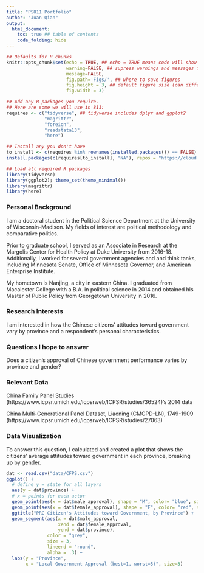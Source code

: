 ```yaml
---
title: "PS811 Portfolio"
author: "Juan Qian"
output:
  html_document: 
    toc: true ## table of contents
    code_folding: hide
---
```

```r
## Defaults for R chunks
knitr::opts_chunk$set(echo = TRUE, ## echo = TRUE means code will show
                      warning=FALSE, ## supress warnings and messages from R
                      message=FALSE,
                      fig.path='Figs/', ## where to save figures
                      fig.height = 3, ## default figure size (can differ in each chunk)
                      fig.width = 3)

## Add any R packages you require. 
## Here are some we will use in 811:
requires <- c("tidyverse", ## tidyverse includes dplyr and ggplot2
              "magrittr",
              "foreign",
              "readstata13",
              "here")

## Install any you don't have
to_install <- c(requires %in% rownames(installed.packages()) == FALSE)
install.packages(c(requires[to_install], "NA"), repos = "https://cloud.r-project.org/" )

## Load all required R packages
library(tidyverse)
library(ggplot2); theme_set(theme_minimal())
library(magrittr)
library(here)
```
<!-- The above header sets everything up. -->





<!-- Replace the below with bit about you. -->
### Personal Background
I am a doctoral student in the Political Science Department at the University of Wisconsin-Madison. My fields of interest are political methodology and comparative politics.

Prior to graduate school, I served as an Associate in Research at the Margolis Center for Health Policy at Duke University from 2016-18. Additionally, I worked for several government agencies and and think tanks, including Minnesota Senate, Office of Minnesota Governor, and American Enterprise Institute.

My hometown is Nanjing, a city in eastern China. I graduated from Macalester College with a B.A. in political science in 2014 and obtained his Master of Public Policy from Georgetown University in 2016.

### Research Interests
I am interested in how the Chinese citizens' attitudes toward government vary by province and a respondent's personal characteristics. 

### Questions I hope to answer
Does a citizen's approval of Chinese government performance varies by province and gender?

### Relevant Data
China Family Panel Studies (https://www.icpsr.umich.edu/icpsrweb/ICPSR/studies/36524)'s 2014 data

China Multi-Generational Panel Dataset, Liaoning (CMGPD-LN), 1749-1909 (https://www.icpsr.umich.edu/icpsrweb/ICPSR/studies/27063)

### Data Visualization
To answer this question, I calculated and created a plot that shows the citizens' average attitudes toward government in each province, breaking up by gender.
```r
dat <- read.csv("data/CFPS.csv")
ggplot() +
  # define y = state for all layers
  aes(y = dat$province) +
  # x = points for each actor
  geom_point(aes(x = dat$male_approval), shape = "M", color= "blue", size=3) + 
  geom_point(aes(x = dat$female_approval), shape = "F", color= "red", size=3) +
  ggtitle("PRC Citizen's Attitudes toward Government, by Province") +
  geom_segment(aes(x = dat$male_approval, 
                   xend = dat$female_approval, 
                   yend = dat$province), 
               color = "grey", 
               size = 3, 
               lineend = "round", 
               alpha = .3) +
  labs(y = "Province", 
       x = "Local Government Approval (best=1, worst=5)", size=3)
```

